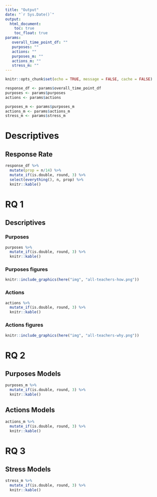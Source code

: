 ```yaml
---
title: "Output"
date: "`r Sys.Date()`"
output:
  html_document:
    toc: true
    toc_float: true
params:
   overall_time_point_df: ""
   purposes: ""
   actions: ""
   purposes_m: ""
   actions_m: ""
   stress_m: ""
---
```


```r
knitr::opts_chunk$set(echo = TRUE, message = FALSE, cache = FALSE)

response_df <- params$overall_time_point_df
purposes <- params$purposes
actions <- params$actions

purposes_m <- params$purposes_m
actions_m <- params$actions_m
stress_m <- params$stress_m
```

# Descriptives

## Response Rate

```r
response_df %>% 
  mutate(prop = n/14) %>% 
  mutate_if(is.double, round, 3) %>% 
  select(everything(), n, prop) %>% 
  knitr::kable()
```

# RQ 1

## Descriptives

### Purposes

```r
purposes %>% 
  mutate_if(is.double, round, 3) %>% 
  knitr::kable()
```

### Purposes figures

```r
knitr::include_graphics(here("img", "all-teachers-how.png"))
```

### Actions

```r
actions %>% 
  mutate_if(is.double, round, 3) %>% 
  knitr::kable()
```

### Actions figures

```r
knitr::include_graphics(here("img", "all-teachers-why.png"))
```

# RQ 2

## Purposes Models

```r
purposes_m %>% 
  mutate_if(is.double, round, 3) %>% 
  knitr::kable()
```

## Actions Models

```r
actions_m %>% 
  mutate_if(is.double, round, 3) %>% 
  knitr::kable()
```

# RQ 3

## Stress Models

```r
stress_m %>% 
  mutate_if(is.double, round, 3) %>% 
  knitr::kable()
```